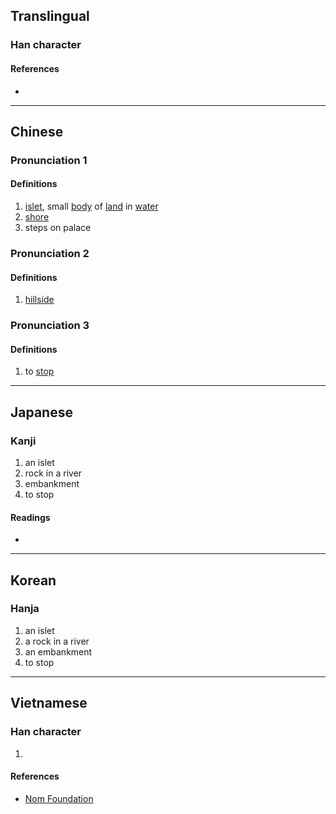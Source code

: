 {{character info}}
==Translingual==

===Han character===
{{Han char|rn=32|rad=土|as=05|sn=8|four=42140|canj=GHPM,GHVI|ids=⿰土氐}}

====References====
* {{Han ref|kx=0227.050|dkj=05001|dj=0462.220|hdz=10433.100|uh=577B|ud=22395|bh=CBFB|bd=52219}}

----

==Chinese==


===Pronunciation 1===
{{zh-forms}}
{{zh-pron
|m=chí
|c=ci4
|mc=1
|oc=1,3
|ma=
|cat=n
}}

====Definitions====
{{zh-hanzi}}

# [[islet]], small [[body]] of [[land]] in [[water]]
# [[shore]]
# steps on palace

===Pronunciation 2===
{{zh-forms}}
{{zh-pron
|m=dǐ
|c=dai2
|mc=2
|oc=n,1
|ma=
|cat=n
}}

====Definitions====
{{zh-hanzi}}

# [[hillside]]

===Pronunciation 3===
{{zh-forms|alt=坁,堤}}
{{zh-pron
|m=zhǐ
|mc=3
|oc=n,2
|ma=
|cat=v
}}

====Definitions====
{{zh-hanzi}}

# to [[stop]]

----

==Japanese==

===Kanji===
{{ja-kanji|grade=|rs=土05}}

# an islet
# rock in a river
# embankment
# to stop

====Readings====
* {{ja-readings|on=[[ち]] (chi), [[し]] (shi), [[てい]] (tei), [[たい]] (tai)|kun=[[なぎさ]] (nagisa), [[さか]] (saka), [[にわ]] (niwa), [[とまる]] (tomaru)}}

----

==Korean==

===Hanja===
{{ko-hanja|hangeul=[[지]], [[저]]|rv=ji, jeo|y=ci, ce|mr=chi, chŏ}}

# an islet
# a rock in a river
# an embankment
# to stop

----

==Vietnamese==

===Han character===
{{vi-hantu|[[đế]]|rs=土05}}

# {{rfdef|vi|sort=土05}}

====References====
* [http://nomfoundation.org/common/nom_details.php?codepoint=577b Nom Foundation]